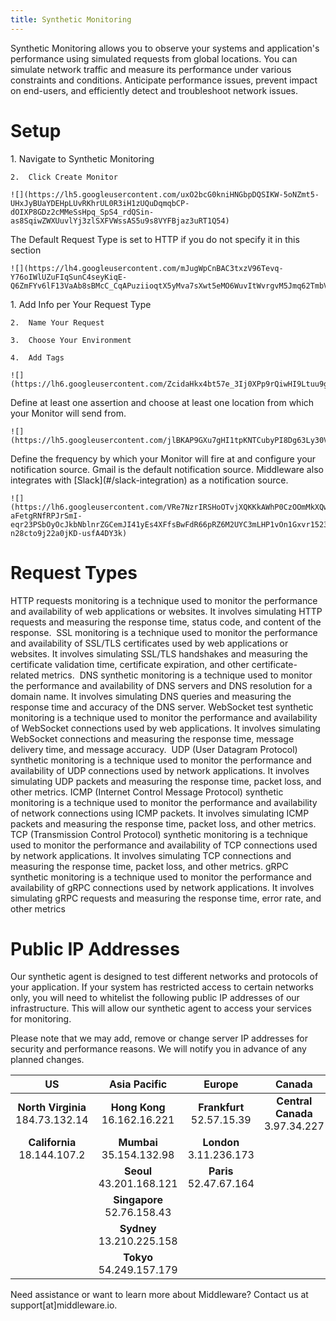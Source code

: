 ---
title: Synthetic Monitoring
---

Synthetic Monitoring allows you to observe your systems and application's performance using simulated requests from global locations. You can simulate network traffic and measure its performance under various constraints and conditions. Anticipate performance issues, prevent impact on end-users, and efficiently detect and troubleshoot network issues.

# Setup

<Accordion title="Step 1: Create Monitor">
    1.  Navigate to Synthetic Monitoring

    2.  Click Create Monitor 

    ![](https://lh5.googleusercontent.com/uxO2bcG0kniHNGbpDQSIKW-5oNZmt5-UHxJyBUaYDEHpLUvRKhrUL0R3iH1zUQuDqmqbCP-dOIXP8GDz2cMMeSsHpq_SpS4_rdQSin-as8SqiwZWXUuvlYj3zlSXFVWssAS5u9s8VYFBjaz3uRT1Q54) 
</Accordion>

<Accordion title="Step 2: Choose Your Request Type">
    <Note> The Default Request Type is set to HTTP if you do not specify it in this section</Note>

    ![](https://lh4.googleusercontent.com/mJugWpCnBAC3txzV96Tevq-Y76oIWlUZuFIqSunC4seyKiqE-Q6ZmFYv6lF13VaAb8sBMcC_CqAPuziioqtX5yMva7sXwt5eMO6WuvItWvrgvM5Jmq62TmbVoy8gk7mPIUi0cu6Jgt4uG8902mshe0g)
</Accordion>

<Accordion title="Step 3: Define Request">
    1.  Add Info per Your Request Type

    2.  Name Your Request

    3.  Choose Your Environment

    4.  Add Tags

    ![](https://lh6.googleusercontent.com/ZcidaHkx4bt57e_3Ij0XPp9rQiwHI9Ltuu9gXT2ngfCevPp0tQ1Xej0d5MpG6Ru8bDYT6OaCb6qj5RYFP6n2mkz0jYab5LB1eAPk5XRoAWDnmGO5zPV1dWlILOZKmkTH2F4iitdtDveaGFPQNeZAmww)
</Accordion>

<Accordion title="Step 4: Define Assertions & Select Locations">
    Define at least one assertion and choose at least one location from which your Monitor will send from.

    ![](https://lh5.googleusercontent.com/jlBKAP9GXu7gHI1tpKNTCubyPI8Dg63Ly30VHGw4H8XDeAvJED7VlgQaFOiiX6KYQroaYU99eQII9TKUWHPY6F8DWosVbhm5_ol4nBsk2Z9aIwCwxVT6J7InSKE3VfoSGv_tXA36XP8rWUttjBVM0kw)
</Accordion>

<Accordion title="Step 5: Specify Frequency & Source">
    Define the frequency by which your Monitor will fire at and configure your notification source. Gmail is the default notification source. Middleware also integrates with [Slack](#/slack-integration) as a notification source.

    ![](https://lh6.googleusercontent.com/VRe7NzrIRSHoOTvjXQKKkAWhP0CzOOmMkXQwr-aFetgRNfRPJrSmI-eqr23PSbOyOcJkbNblnrZGCemJI41yEs4XFfsBwFdR66pRZ6M2UYC3mLHP1vOn1Gxvr1523-n28cto9j22a0jKD-usfA4DY3k)
</Accordion>

# Request Types

<Accordion title="HTTP ">
HTTP requests monitoring is a technique used to monitor the performance and availability of web applications or websites. It involves simulating HTTP requests and measuring the response time, status code, and content of the response. 
</Accordion>

<Accordion title="SSL">
SSL monitoring is a technique used to monitor the performance and availability of SSL/TLS certificates used by web applications or websites. It involves simulating SSL/TLS handshakes and measuring the certificate validation time, certificate expiration, and other certificate-related metrics. 
</Accordion>

<Accordion title="DNS">
DNS synthetic monitoring is a technique used to monitor the performance and availability of DNS servers and DNS resolution for a domain name. It involves simulating DNS queries and measuring the response time and accuracy of the DNS server.
</Accordion>

<Accordion title="WebSocket">
WebSocket test synthetic monitoring is a technique used to monitor the performance and availability of WebSocket connections used by web applications. It involves simulating WebSocket connections and measuring the response time, message delivery time, and message accuracy. 
</Accordion>

<Accordion title="UDP">
UDP (User Datagram Protocol) synthetic monitoring is a technique used to monitor the performance and availability of UDP connections used by network applications. It involves simulating UDP packets and measuring the response time, packet loss, and other metrics.
</Accordion> 

<Accordion title="ICMP">
ICMP (Internet Control Message Protocol) synthetic monitoring is a technique used to monitor the performance and availability of network connections using ICMP packets. It involves simulating ICMP packets and measuring the response time, packet loss, and other metrics.
</Accordion>

<Accordion title="TCP">
TCP (Transmission Control Protocol) synthetic monitoring is a technique used to monitor the performance and availability of TCP connections used by network applications. It involves simulating TCP connections and measuring the response time, packet loss, and other metrics.
</Accordion>

<Accordion title="gRPC">
gRPC synthetic monitoring is a technique used to monitor the performance and availability of gRPC connections used by network applications. It involves simulating gRPC requests and measuring the response time, error rate, and other metrics       
</Accordion>

# Public IP Addresses

Our synthetic agent is designed to test different networks and protocols of your application. If your system has restricted access to certain networks only, you will need to whitelist the following public IP addresses of our infrastructure. This will allow our synthetic agent to access your services for monitoring.

<Note> Please note that we may add, remove or change server IP addresses for security and performance reasons. We will notify you in advance of any planned changes.</Note>

| US | Asia Pacific | Europe | Canada | South America | Middle East | Africa |
| :-:| :----------: | :----: | :----: | :-----------: | :---------: | :----: |
| **North Virginia** 184.73.132.14 | **Hong Kong** 16.162.16.221 | **Frankfurt** 52.57.15.39 | **Central Canada** 3.97.34.227 | **São Paulo** 54.207.185.173 | **Bahrain** 15.184.102.232 | **Cape Town** 13.244.83.119
| **California** 18.144.107.2 | **Mumbai** 35.154.132.98 | **London** 3.11.236.173 |
| | **Seoul** 43.201.168.121 | **Paris** 52.47.67.164 |
| | **Singapore** 52.76.158.43 |
| | **Sydney** 13.210.225.158 |
| | **Tokyo** 54.249.157.179 | 

<Note> Need assistance or want to learn more about Middleware? Contact us at support[at]middleware.io. </Note>